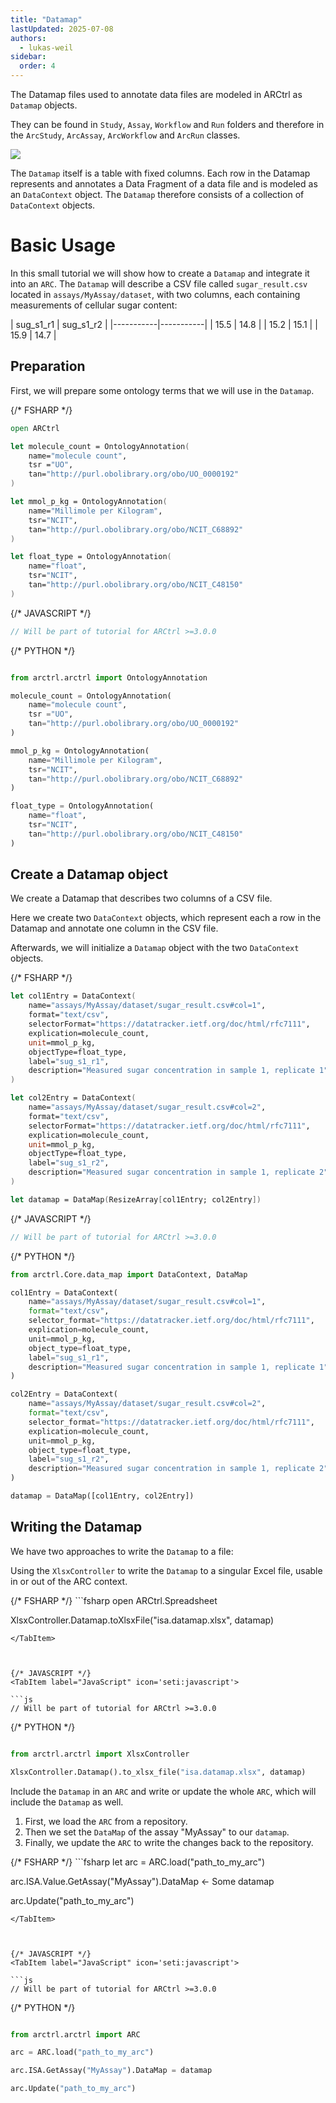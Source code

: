 ```yaml
---
title: "Datamap"
lastUpdated: 2025-07-08
authors:
  - lukas-weil
sidebar:
  order: 4
---
```



The Datamap files used to annotate data files are modeled in ARCtrl as `Datamap` objects.

They can be found in `Study`, `Assay`, `Workflow` and `Run` folders and therefore in the `ArcStudy`, `ArcAssay`, `ArcWorkflow` and `ArcRun` classes.

![](@images/arctrl/datamap.png)

The `Datamap` itself is a table with fixed columns. Each row in the Datamap represents and annotates a Data Fragment of a data file and is modeled as an `DataContext` object. The `Datamap` therefore consists of a collection of `DataContext` objects.

# Basic Usage

In this small tutorial we will show how to create a `Datamap` and integrate it into an `ARC`. The `Datamap` will describe a CSV file called `sugar_result.csv` located in `assays/MyAssay/dataset`, with two columns, each containing measurements of cellular sugar content:

<Card icon='seti:csv' title="sugar_result.csv">
| sug_s1_r1 | sug_s1_r2 |
|-----------|-----------|
| 15.5      | 14.8      |
| 15.2      | 15.1      |
| 15.9      | 14.7      |
</Card>


## Preparation

First, we will prepare some ontology terms that we will use in the `Datamap`.

<Tabs syncKey="pl">

{/* FSHARP */}
<TabItem label="FSharp" icon='seti:'>
```fsharp
open ARCtrl

let molecule_count = OntologyAnnotation(
    name="molecule count",
    tsr ="UO",
    tan="http://purl.obolibrary.org/obo/UO_0000192"
)

let mmol_p_kg = OntologyAnnotation(
    name="Millimole per Kilogram",
    tsr="NCIT",
    tan="http://purl.obolibrary.org/obo/NCIT_C68892"
)

let float_type = OntologyAnnotation(
    name="float",
    tsr="NCIT",
    tan="http://purl.obolibrary.org/obo/NCIT_C48150"
)

```
</TabItem>



{/* JAVASCRIPT */}
<TabItem label="JavaScript" icon='seti:javascript'>

```js
// Will be part of tutorial for ARCtrl >=3.0.0
```
</TabItem>


{/* PYTHON */}
<TabItem label="Python" icon='seti:python'>
```py

from arctrl.arctrl import OntologyAnnotation

molecule_count = OntologyAnnotation(
    name="molecule count",
    tsr ="UO",
    tan="http://purl.obolibrary.org/obo/UO_0000192"
)

mmol_p_kg = OntologyAnnotation(
    name="Millimole per Kilogram",
    tsr="NCIT",
    tan="http://purl.obolibrary.org/obo/NCIT_C68892"
)

float_type = OntologyAnnotation(
    name="float",
    tsr="NCIT",
    tan="http://purl.obolibrary.org/obo/NCIT_C48150"
)
```

</TabItem>
</Tabs>


## Create a Datamap object

We create a Datamap that describes two columns of a CSV file.

Here we create two `DataContext` objects, which represent each a row in the Datamap and annotate one column in the CSV file.

Afterwards, we will initialize a `Datamap` object with the two `DataContext` objects.

<Tabs syncKey="pl">

{/* FSHARP */}
<TabItem label="FSharp" icon='seti:'>
```fsharp
let col1Entry = DataContext(
    name="assays/MyAssay/dataset/sugar_result.csv#col=1",
    format="text/csv",
    selectorFormat="https://datatracker.ietf.org/doc/html/rfc7111",
    explication=molecule_count,
    unit=mmol_p_kg,
    objectType=float_type,
    label="sug_s1_r1",
    description="Measured sugar concentration in sample 1, replicate 1"
)

let col2Entry = DataContext(
    name="assays/MyAssay/dataset/sugar_result.csv#col=2",
    format="text/csv",
    selectorFormat="https://datatracker.ietf.org/doc/html/rfc7111",
    explication=molecule_count,
    unit=mmol_p_kg,
    objectType=float_type,
    label="sug_s1_r2",
    description="Measured sugar concentration in sample 1, replicate 2"
)

let datamap = DataMap(ResizeArray[col1Entry; col2Entry])
```
</TabItem>



{/* JAVASCRIPT */}
<TabItem label="JavaScript" icon='seti:javascript'>

```js
// Will be part of tutorial for ARCtrl >=3.0.0
```
</TabItem>


{/* PYTHON */}
<TabItem label="Python" icon='seti:python'>
```py
from arctrl.Core.data_map import DataContext, DataMap

col1Entry = DataContext(
    name="assays/MyAssay/dataset/sugar_result.csv#col=1",
    format="text/csv",
    selector_format="https://datatracker.ietf.org/doc/html/rfc7111",
    explication=molecule_count,
    unit=mmol_p_kg,
    object_type=float_type,
    label="sug_s1_r1",
    description="Measured sugar concentration in sample 1, replicate 1"
)

col2Entry = DataContext(
    name="assays/MyAssay/dataset/sugar_result.csv#col=2",
    format="text/csv",
    selector_format="https://datatracker.ietf.org/doc/html/rfc7111",
    explication=molecule_count,
    unit=mmol_p_kg,
    object_type=float_type,
    label="sug_s1_r2",
    description="Measured sugar concentration in sample 1, replicate 2"
)

datamap = DataMap([col1Entry, col2Entry])
```

</TabItem>
</Tabs>

## Writing the Datamap

We have two approaches to write the `Datamap` to a file:

<Card title="1. Single File">

Using the `XlsxController` to write the `Datamap` to a singular Excel file, usable in or out of the ARC context.

<Tabs syncKey="pl">
{/* FSHARP */}
<TabItem label="FSharp" icon='seti:'>
```fsharp
open ARCtrl.Spreadsheet

XlsxController.Datamap.toXlsxFile("isa.datamap.xlsx", datamap)

```
</TabItem>



{/* JAVASCRIPT */}
<TabItem label="JavaScript" icon='seti:javascript'>

```js
// Will be part of tutorial for ARCtrl >=3.0.0
```
</TabItem>


{/* PYTHON */}
<TabItem label="Python" icon='seti:python'>
```py

from arctrl.arctrl import XlsxController

XlsxController.Datamap().to_xlsx_file("isa.datamap.xlsx", datamap)

```
</TabItem>
</Tabs>

</Card>

<Card title="2. As part of an ARC">

Include the `Datamap` in an `ARC` and write or update the whole `ARC`, which will include the `Datamap` as well.

1. First, we load the `ARC` from a repository.
2. Then we set the `DataMap` of the assay "MyAssay" to our `datamap`.
3. Finally, we update the `ARC` to write the changes back to the repository.

<Tabs syncKey="pl">
{/* FSHARP */}
<TabItem label="FSharp" icon='seti:'>
```fsharp
let arc = ARC.load("path_to_my_arc")

arc.ISA.Value.GetAssay("MyAssay").DataMap <- Some datamap

arc.Update("path_to_my_arc")

```
</TabItem>



{/* JAVASCRIPT */}
<TabItem label="JavaScript" icon='seti:javascript'>

```js
// Will be part of tutorial for ARCtrl >=3.0.0
```
</TabItem>


{/* PYTHON */}
<TabItem label="Python" icon='seti:python'>
```py

from arctrl.arctrl import ARC

arc = ARC.load("path_to_my_arc")

arc.ISA.GetAssay("MyAssay").DataMap = datamap

arc.Update("path_to_my_arc")

```
</TabItem>
</Tabs>
</Card>